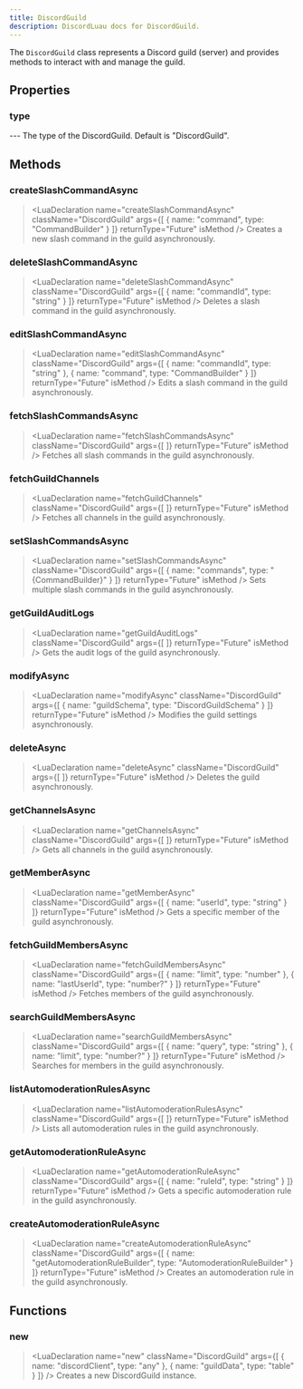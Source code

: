 ```yaml
---
title: DiscordGuild
description: DiscordLuau docs for DiscordGuild.
---
```

[//]: # (This file was automatically compiled through the Generator luau code under this repository)
[//]: # (if you want to edit the documentation of discord-luau, please write changes)
[//]: # (to the discord-luau repository itself, we extract the comments from discord-luau and translate)
[//]: # (them into markdown files that Nextra can interpret!)

[//]: # (----- DOCUMENT IMPORTS ----- )


[//]: # (----- DOCUMENT DESCRIPTION ----- )

The `DiscordGuild` class represents a Discord guild (server) and provides methods to interact with and manage the guild.

[//]: # (----- DOCUMENT PROPERTIES ----- )

## Properties

### type

<LuaProperty name="DiscordGuild.type" type="string" />
---
The type of the DiscordGuild. Default is "DiscordGuild".

[//]: # (----- DOCUMENT METHODS ----- )

## Methods

### createSlashCommandAsync

> <LuaDeclaration name="createSlashCommandAsync" className="DiscordGuild" args={[ { name: "command", type: "CommandBuilder" } ]} returnType="Future" isMethod />
Creates a new slash command in the guild asynchronously.
### deleteSlashCommandAsync

> <LuaDeclaration name="deleteSlashCommandAsync" className="DiscordGuild" args={[ { name: "commandId", type: "string" } ]} returnType="Future" isMethod />
Deletes a slash command in the guild asynchronously.
### editSlashCommandAsync

> <LuaDeclaration name="editSlashCommandAsync" className="DiscordGuild" args={[ { name: "commandId", type: "string" }, { name: "command", type: "CommandBuilder" } ]} returnType="Future" isMethod />
Edits a slash command in the guild asynchronously.
### fetchSlashCommandsAsync

> <LuaDeclaration name="fetchSlashCommandsAsync" className="DiscordGuild" args={[  ]} returnType="Future" isMethod />
Fetches all slash commands in the guild asynchronously.
### fetchGuildChannels

> <LuaDeclaration name="fetchGuildChannels" className="DiscordGuild" args={[  ]} returnType="Future" isMethod />
Fetches all channels in the guild asynchronously.
### setSlashCommandsAsync

> <LuaDeclaration name="setSlashCommandsAsync" className="DiscordGuild" args={[ { name: "commands", type: "{CommandBuilder}" } ]} returnType="Future" isMethod />
Sets multiple slash commands in the guild asynchronously.
### getGuildAuditLogs

> <LuaDeclaration name="getGuildAuditLogs" className="DiscordGuild" args={[  ]} returnType="Future" isMethod />
Gets the audit logs of the guild asynchronously.
### modifyAsync

> <LuaDeclaration name="modifyAsync" className="DiscordGuild" args={[ { name: "guildSchema", type: "DiscordGuildSchema" } ]} returnType="Future" isMethod />
Modifies the guild settings asynchronously.
### deleteAsync

> <LuaDeclaration name="deleteAsync" className="DiscordGuild" args={[  ]} returnType="Future" isMethod />
Deletes the guild asynchronously.
### getChannelsAsync

> <LuaDeclaration name="getChannelsAsync" className="DiscordGuild" args={[  ]} returnType="Future" isMethod />
Gets all channels in the guild asynchronously.
### getMemberAsync

> <LuaDeclaration name="getMemberAsync" className="DiscordGuild" args={[ { name: "userId", type: "string" } ]} returnType="Future" isMethod />
Gets a specific member of the guild asynchronously.
### fetchGuildMembersAsync

> <LuaDeclaration name="fetchGuildMembersAsync" className="DiscordGuild" args={[ { name: "limit", type: "number" }, { name: "lastUserId", type: "number?" } ]} returnType="Future" isMethod />
Fetches members of the guild asynchronously.
### searchGuildMembersAsync

> <LuaDeclaration name="searchGuildMembersAsync" className="DiscordGuild" args={[ { name: "query", type: "string" }, { name: "limit", type: "number?" } ]} returnType="Future" isMethod />
Searches for members in the guild asynchronously.
### listAutomoderationRulesAsync

> <LuaDeclaration name="listAutomoderationRulesAsync" className="DiscordGuild" args={[  ]} returnType="Future" isMethod />
Lists all automoderation rules in the guild asynchronously.
### getAutomoderationRuleAsync

> <LuaDeclaration name="getAutomoderationRuleAsync" className="DiscordGuild" args={[ { name: "ruleId", type: "string" } ]} returnType="Future" isMethod />
Gets a specific automoderation rule in the guild asynchronously.
### createAutomoderationRuleAsync

> <LuaDeclaration name="createAutomoderationRuleAsync" className="DiscordGuild" args={[ { name: "getAutomoderationRuleBuilder", type: "AutomoderationRuleBuilder" } ]} returnType="Future" isMethod />
Creates an automoderation rule in the guild asynchronously.

[//]: # (----- DOCUMENT FUNCTIONS ----- )

## Functions

### new

> <LuaDeclaration name="new" className="DiscordGuild" args={[ { name: "discordClient", type: "any" }, { name: "guildData", type: "table" } ]} />
Creates a new DiscordGuild instance.

